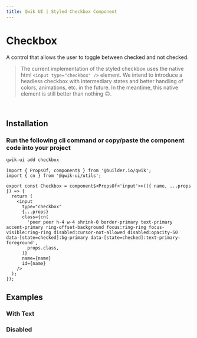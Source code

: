 ```yaml
---
title: Qwik UI | Styled Checkbox Component
---
```



<StatusBanner status={statusByComponent.styled.Checkbox} />

# Checkbox

A control that allows the user to toggle between checked and not checked.

> The current implementation of the styled checkbox uses the native html `<input type="checkbox" />` element. We intend to introduce a headless checkbox with intermediary states and better handling of colors, animations, etc. in the future. In the meantime, this native element is still better than nothing 🙃.

<br />

<Showcase name="hero" />

## Installation

### Run the following cli command or copy/paste the component code into your project

```sh
qwik-ui add checkbox
```

```tsx
import { PropsOf, component$ } from '@builder.io/qwik';
import { cn } from '@qwik-ui/utils';

export const Checkbox = component$<PropsOf<'input'>>(({ name, ...props }) => {
  return (
    <input
      type="checkbox"
      {...props}
      class={cn(
        'peer peer h-4 w-4 shrink-0 border-primary text-primary accent-primary ring-offset-background focus:ring-ring focus-visible:ring-ring disabled:cursor-not-allowed disabled:opacity-50 data-[state=checked]:bg-primary data-[state=checked]:text-primary-foreground',
        props.class,
      )}
      name={name}
      id={name}
    />
  );
});
```

## Examples

### With Text

<Showcase name="with-text" vertical />

### Disabled

<Showcase name="disabled" vertical />
